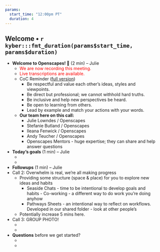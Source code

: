 ```yaml
---
params: 
  start_time: "12:00pm PT"
  duration: 4
---
```


## Welcome • `r kyber:::fmt_duration(params$start_time, params$duration)`

- **Welcome to Openscapes! 👋** (2 min) – Julie
  - <font color="red">We are now recording this meeting.</font> 
  - <font color="red">Live transcriptions are available.</font>
  - CoC Reminder ([full version](https://www.openscapes.org/code-of-conduct/))
    - Be respectful and value each other’s ideas, styles and viewpoints.
    - Be direct but professional; we cannot withhold hard truths.
    - Be inclusive and help new perspectives be heard.
    - Be open to learning from others.
    - Lead by example and match your actions with your words.
  - **Our team here on this call:** 
    - Julie Lowndes / Openscapes
    - Stefanie Butland / Openscapes
    - Ileana Fenwick / Openscapes
    - Andy Teucher / Openscapes
    - Openscapes Mentors - huge expertise; they can share and help answer questions
  
- **Today’s goals** (1 min) – Julie
  - ‎ 
  -


- **Followups** (1 min) – Julie
- Call 2: Overwhelm is real, we’re all making progress
    - Providing some structure (space & place) for you to explore new ideas and habits
      - Seaside Chats - time to be intentional to develop goals and habits       - Co-working - a different way to do work you’re doing anyhow
      - Pathways Sheets - an intentional way to reflect on workflows. Developed in our shared folder - look at other people’s
  - Potentially increase 5 mins here.
- Call 3: GROUP PHOTO!
  - ‎
  - 

- **Questions** before we get started?
  - ‎
  - 